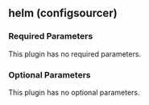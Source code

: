 ## helm (configsourcer)

### Required Parameters

This plugin has no required parameters.

### Optional Parameters

This plugin has no optional parameters.
